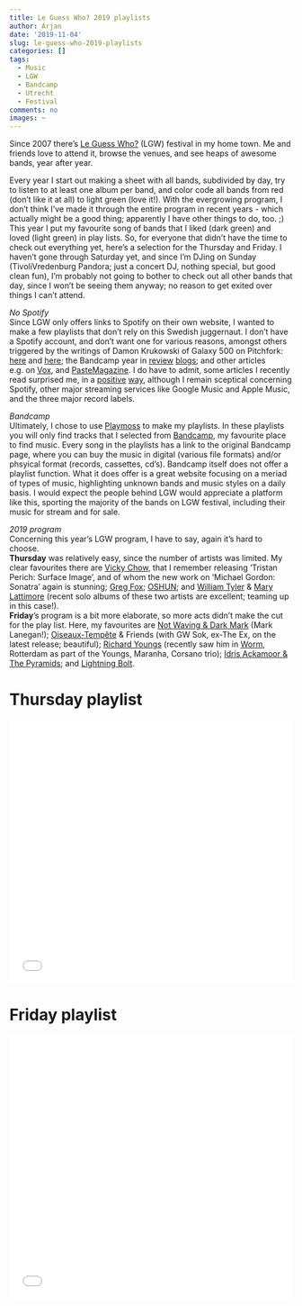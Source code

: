 ```yaml
---
title: Le Guess Who? 2019 playlists
author: Arjan
date: '2019-11-04'
slug: le-guess-who-2019-playlists
categories: []
tags:
  - Music
  - LGW
  - Bandcamp
  - Utrecht
  - Festival
comments: no
images: ~
---
```


Since 2007 there's [Le Guess Who?][12] (LGW) festival in my home town. Me and friends love to attend it, browse the venues, and see heaps of awesome bands, year after year.  

Every year I start out making a sheet with all bands, subdivided by day, try to listen to at least one album per band, and color code all bands from red (don't like it at all) to light green (love it!). With the evergrowing program, I don't think I've made it through the entire program in recent years - which actually might be a good thing; apparently I have other things to do, too. ;)  
This year I put my favourite song of bands that I liked (dark green) and loved (light green) in play lists. So, for everyone that didn't have the time to check out everything yet, here's a selection for the Thursday and Friday. I haven't gone through Saturday yet, and since I'm DJing on Sunday (TivoliVredenburg Pandora; just a concert DJ, nothing special, but good clean fun), I'm probably not going to bother to check out all other bands that day, since I won't be seeing them anyway; no reason to get exited over things I can't attend.  

*No Spotify*  
Since LGW only offers links to Spotify on their own website, I wanted to make a few playlists that don't rely on this Swedish juggernaut. I don't have a Spotify account, and don't want one for various reasons, amongst others triggered by the writings of Damon Krukowski of Galaxy 500 on Pitchfork: [here][3] and [here][4]; the Bandcamp year in [review][5] [blogs][6]; and other articles e.g. on [Vox][7], and [PasteMagazine][8]. I do have to admit, some articles I recently read surprised me, in a [positive][9] [way][10], although I remain sceptical concerning Spotify, other major streaming services like Google Music and Apple Music, and the three major record labels.  

*Bandcamp*  
Ultimately, I chose to use [Playmoss][1] to make my playlists. In these playlists you will only find tracks that I selected from [Bandcamp][2], my favourite place to find music. Every song in the playlists has a link to the original Bandcamp page, where you can buy the music in digital (various file formats) and/or phsyical format (records, cassettes, cd's). Bandcamp itself does not offer a playlist function. What it does offer is a great website focusing on a meriad of types of music, highlighting unknown bands and music styles on a daily basis. I would expect the people behind LGW would appreciate a platform like this, sporting the majority of the bands on LGW festival, including their music for stream and for sale.  

*2019 program*  
Concerning this year's LGW program, I have to say, again it's hard to choose.  
**Thursday** was relatively easy, since the number of artists was limited. My clear favourites there are [Vicky Chow][13], that I remember releasing 'Tristan Perich: Surface Image', and of whom the new work on 'Michael Gordon: Sonatra' again is stunning; [Greg Fox][15]; [OSHUN][14]; and [William Tyler][16] & [Mary Lattimore][17] (recent solo albums of these two artists are excellent; teaming up in this case!).  
**Friday**'s program is a bit more elaborate, so more acts didn't make the cut for the play list. Here, my favourites are [Not Waving & Dark Mark][18] (Mark Lanegan!); [Oiseaux-Tempête][19] & Friends (with GW Sok, ex-The Ex, on the latest release; beautiful); [Richard Youngs][20] (recently saw him in [Worm][11], Rotterdam as part of the Youngs, Maranha, Corsano trio); [Idris Ackamoor & The Pyramids][21]; and [Lightning Bolt][22].  


# **Thursday** playlist
<iframe width="100%" height="468" src="//playmoss.com/embed/ab/le-guess-who-festival-2019-friday?skin=dark" frameborder="0" allowfullscreen></iframe>

# **Friday** playlist
<iframe width="100%" height="468" src="//playmoss.com/embed/ab/le-guess-who-festival-2019-thursday?skin=dark" frameborder="0" allowfullscreen></iframe>



[1]: https://playmoss.com/
[2]: https://bandcamp.com/
[3]: https://pitchfork.com/features/oped/how-to-be-a-responsible-music-fan-in-the-age-of-streaming/
[4]: https://pitchfork.com/features/article/8993-the-cloud/
[5]: https://daily.bandcamp.com/2017/01/24/everything-is-terrific-the-bandcamp-2016-year-in-review/
[6]: https://daily.bandcamp.com/2018/02/12/the-bandcamp-2017-year-in-review/
[7]: https://www.vox.com/2018/4/3/17191390/spotify-plan-big-music-labels-platform-marketplace-ipo
[8]: https://www.pastemagazine.com/articles/2019/06/petal-spotify-independent-record-store-thread.html
[9]: https://www.recordoftheday.com/news-and-press/rotd-analyses-the-indie-major-label-split-on-prominent-spotify-playlists-to-examine-whether-fears-around-a-major-label-dominance-are-founded-
[10]: https://www.musicbusinessworldwide.com/the-major-labels-are-starting-to-find-life-tougher-in-sweden-is-this-is-a-wake-up-call-for-the-future/
[11]: https://worm.org/production/youngs-maranha-corsano-flowers-ghosts-echoes-2/
[12]: https://leguesswho.nl/
[13]: https://vickychow.bandcamp.com/
[14]: https://oshuniverse.bandcamp.com/
[15]: https://gregfox.bandcamp.com/
[16]: https://williamtyler.bandcamp.com/album/goes-west
[17]: https://marylattimoreharpist.bandcamp.com/album/hundreds-of-days
[18]: https://ecstaticrecordings.bandcamp.com/album/downwelling
[19]: https://oiseaux-tempete.bandcamp.com/
[20]: https://nofansrecords.bandcamp.com/
[21]: https://idrisackamoorandthepyramids.bandcamp.com/album/an-angel-fell
[22]: https://lightningbolt.bandcamp.com/album/sonic-citadel